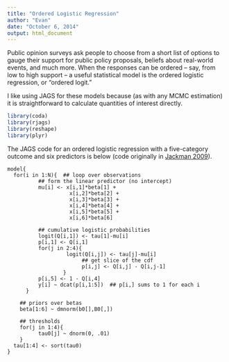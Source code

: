 ```yaml
---
title: "Ordered Logistic Regression"
author: "Evan"
date: "October 6, 2014"
output: html_document
---
```


Public opinion surveys ask people to choose from a short list of options to gauge their support for public policy proposals, beliefs about real-world events, and much more.  When the responses can be ordered -- say, from low to high support -- a useful statistical model is the ordered logistic regression, or "ordered logit."

I like using JAGS for these models because (as with any MCMC estimation) it is straightforward to calculate quantities of interest directly.  

```r
library(coda)
library(rjags)
library(reshape)
library(plyr)
```


The JAGS code for an ordered logistic regression with a five-category outcome and six predictors is below (code originally in [Jackman 2009](http://www.wiley.com/WileyCDA/WileyTitle/productCd-0470011548.html)).

    model{
      for(i in 1:N){  ## loop over observations
    	      ## form the linear predictor (no intercept)
    	      mu[i] <- x[i,1]*beta[1] +
                        x[i,2]*beta[2] +
                        x[i,3]*beta[3] +
                        x[i,4]*beta[4] +
                        x[i,5]*beta[5] +
                        x[i,6]*beta[6]
    		       
    	      ## cumulative logistic probabilities
    	      logit(Q[i,1]) <- tau[1]-mu[i]
    	      p[i,1] <- Q[i,1]
    	      for(j in 2:4){
                       logit(Q[i,j]) <- tau[j]-mu[i]
    		                ## get slice of the cdf
    		                p[i,j] <- Q[i,j] - Q[i,j-1]   
	                  }
    	      p[i,5] <- 1 - Q[i,4]
    	      y[i] ~ dcat(p[i,1:5])  ## p[i,] sums to 1 for each i
    	  }
    
    	## priors over betas
    	beta[1:6] ~ dmnorm(b0[],B0[,])
    
    	## thresholds
    	for(j in 1:4){
    	      tau0[j] ~ dnorm(0, .01)
  	    }
      tau[1:4] <- sort(tau0)  
    }	

